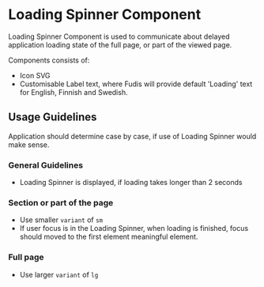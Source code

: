 
<Meta title="Components/Loading Spinner" />

# Loading Spinner Component

Loading Spinner Component is used to communicate about delayed application loading state of the full page, or part of the viewed page.

Components consists of:

- Icon SVG
- Customisable Label text, where Fudis will provide default 'Loading' text for English, Finnish and Swedish.

## Usage Guidelines

Application should determine case by case, if use of Loading Spinner would make sense.

### General Guidelines

- Loading Spinner is displayed, if loading takes longer than 2 seconds

### Section or part of the page

- Use smaller `variant` of `sm`
- If user focus is in the Loading Spinner, when loading is finished, focus should moved to the first element meaningful element.

### Full page

- Use larger `variant` of `lg`

<Canvas of={LoadingSpinnerStories.Example} />

<ArgTypes of={LoadingSpinnerComponent} />
